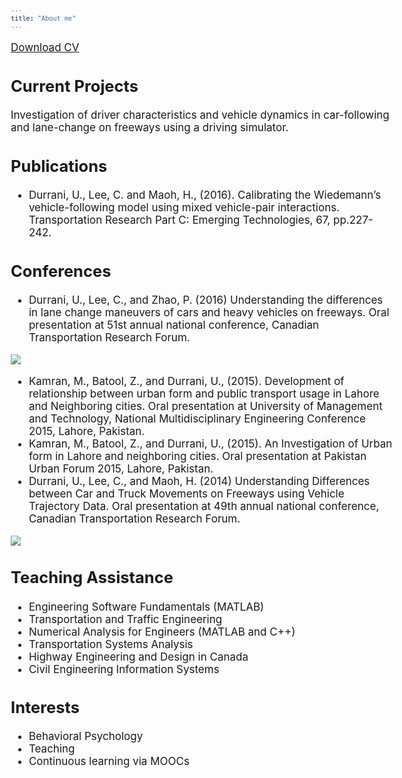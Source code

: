 ```yaml
---
title: "About me"
---
```

  

<style type="text/css">

body, td {
   font-size: 17px;
}
code.r{
  font-size: 12px;
}
pre {
  font-size: 12px
}
</style>  

  
<a href="CV.pdf#" class="download" title="Download CV as PDF">Download CV</a>			

## Current Projects
Investigation of driver characteristics and vehicle dynamics in car-following and lane-change on freeways using a driving simulator.
  
## Publications
* Durrani, U., Lee, C. and Maoh, H., (2016). Calibrating the Wiedemann’s vehicle-following model using mixed vehicle-pair interactions. Transportation Research Part C: Emerging Technologies, 67, pp.227-242. 

## Conferences
* Durrani, U., Lee, C., and Zhao, P. (2016) Understanding the differences in lane change maneuvers of cars and heavy vehicles on freeways. Oral presentation at 51st  annual national conference, Canadian Transportation Research Forum.   

![](photos/ctrf1.jpg)

* Kamran, M., Batool, Z., and Durrani, U., (2015). Development of relationship between urban form and public transport usage in Lahore and Neighboring cities. Oral presentation at University of Management and Technology, National Multidisciplinary Engineering Conference 2015, Lahore, Pakistan. 
* Kamran, M., Batool, Z., and Durrani, U., (2015). An Investigation of Urban form in Lahore and neighboring cities. Oral presentation at Pakistan Urban Forum 2015, Lahore, Pakistan. 
* Durrani, U., Lee, C., and Maoh, H. (2014) Understanding Differences between Car and Truck Movements on Freeways using Vehicle Trajectory Data. Oral presentation at 49th annual national conference, Canadian Transportation Research Forum.  

![](photos/ctrf2.jpg)

## Teaching Assistance
* Engineering Software Fundamentals (MATLAB)
* Transportation and Traffic Engineering
* Numerical Analysis for Engineers (MATLAB and C++)
* Transportation Systems Analysis
* Highway Engineering and Design in Canada
* Civil Engineering Information Systems



## Interests
* Behavioral Psychology
* Teaching
* Continuous learning via MOOCs








